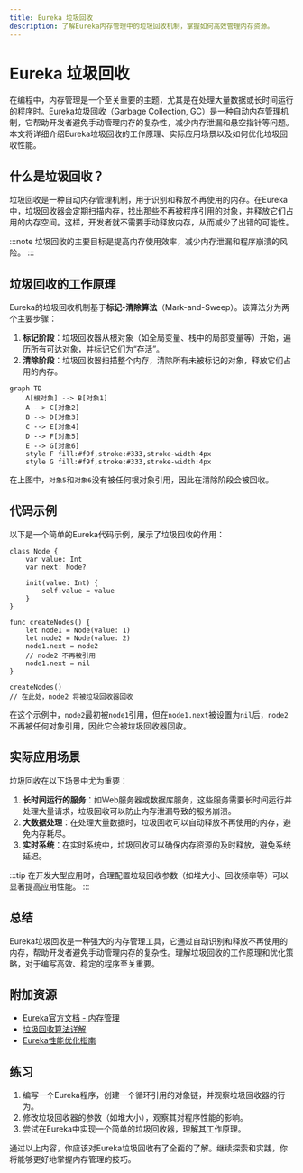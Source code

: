 ```yaml
---
title: Eureka 垃圾回收
description: 了解Eureka内存管理中的垃圾回收机制，掌握如何高效管理内存资源。
---
```


# Eureka 垃圾回收

在编程中，内存管理是一个至关重要的主题，尤其是在处理大量数据或长时间运行的程序时。Eureka垃圾回收（Garbage Collection, GC）是一种自动内存管理机制，它帮助开发者避免手动管理内存的复杂性，减少内存泄漏和悬空指针等问题。本文将详细介绍Eureka垃圾回收的工作原理、实际应用场景以及如何优化垃圾回收性能。

## 什么是垃圾回收？

垃圾回收是一种自动内存管理机制，用于识别和释放不再使用的内存。在Eureka中，垃圾回收器会定期扫描内存，找出那些不再被程序引用的对象，并释放它们占用的内存空间。这样，开发者就不需要手动释放内存，从而减少了出错的可能性。

:::note
垃圾回收的主要目标是提高内存使用效率，减少内存泄漏和程序崩溃的风险。
:::

## 垃圾回收的工作原理

Eureka的垃圾回收机制基于**标记-清除算法**（Mark-and-Sweep）。该算法分为两个主要步骤：

1. **标记阶段**：垃圾回收器从根对象（如全局变量、栈中的局部变量等）开始，遍历所有可达对象，并标记它们为“存活”。
2. **清除阶段**：垃圾回收器扫描整个内存，清除所有未被标记的对象，释放它们占用的内存。

```mermaid
graph TD
    A[根对象] --> B[对象1]
    A --> C[对象2]
    B --> D[对象3]
    C --> E[对象4]
    D --> F[对象5]
    E --> G[对象6]
    style F fill:#f9f,stroke:#333,stroke-width:4px
    style G fill:#f9f,stroke:#333,stroke-width:4px
```

在上图中，`对象5`和`对象6`没有被任何根对象引用，因此在清除阶段会被回收。

## 代码示例

以下是一个简单的Eureka代码示例，展示了垃圾回收的作用：

```eureka
class Node {
    var value: Int
    var next: Node?

    init(value: Int) {
        self.value = value
    }
}

func createNodes() {
    let node1 = Node(value: 1)
    let node2 = Node(value: 2)
    node1.next = node2
    // node2 不再被引用
    node1.next = nil
}

createNodes()
// 在此处，node2 将被垃圾回收器回收
```

在这个示例中，`node2`最初被`node1`引用，但在`node1.next`被设置为`nil`后，`node2`不再被任何对象引用，因此它会被垃圾回收器回收。

## 实际应用场景

垃圾回收在以下场景中尤为重要：

1. **长时间运行的服务**：如Web服务器或数据库服务，这些服务需要长时间运行并处理大量请求，垃圾回收可以防止内存泄漏导致的服务崩溃。
2. **大数据处理**：在处理大量数据时，垃圾回收可以自动释放不再使用的内存，避免内存耗尽。
3. **实时系统**：在实时系统中，垃圾回收可以确保内存资源的及时释放，避免系统延迟。

:::tip
在开发大型应用时，合理配置垃圾回收参数（如堆大小、回收频率等）可以显著提高应用性能。
:::

## 总结

Eureka垃圾回收是一种强大的内存管理工具，它通过自动识别和释放不再使用的内存，帮助开发者避免手动管理内存的复杂性。理解垃圾回收的工作原理和优化策略，对于编写高效、稳定的程序至关重要。

## 附加资源

- [Eureka官方文档 - 内存管理](https://eureka-lang.org/docs/memory-management)
- [垃圾回收算法详解](https://en.wikipedia.org/wiki/Garbage_collection_(computer_science))
- [Eureka性能优化指南](https://eureka-lang.org/docs/performance-optimization)

## 练习

1. 编写一个Eureka程序，创建一个循环引用的对象链，并观察垃圾回收器的行为。
2. 修改垃圾回收器的参数（如堆大小），观察其对程序性能的影响。
3. 尝试在Eureka中实现一个简单的垃圾回收器，理解其工作原理。

通过以上内容，你应该对Eureka垃圾回收有了全面的了解。继续探索和实践，你将能够更好地掌握内存管理的技巧。